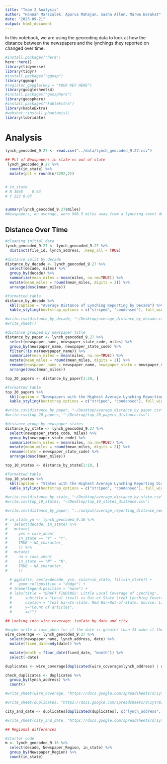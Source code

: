 ```yaml
---
title: "Team 2 Analysis"
author: "Hannah Marszalek, Apurva Mahajan, Sasha Allen, Marwa Barakat"
date: "2023-09-21"
output: html_document
---
```


In this notebook, we are using the geocoding data to look at how the distance between the newspapers and the lynchings they reported on changed over time.

```r
#install.packages("here")
here::here()
library(tidyverse)
library(tidyr)
#install.packages("ggmap")
library(ggmap)
#register_google(key = "YOUR KEY HERE")
library(googlesheets4)
#install.packages("geosphere")
library(geosphere)
#install.packages("kableExtra")
library(kableExtra)
#webshot::install_phantomjs()
library(lubridate)
```

# Analysis
```r
lynch_geocoded_9.27 <- read.csv("../data/lynch_geocoded_9.27.csv")

```

```r
## Pct of Newspapers in state vs out of state
 lynch_geocoded_9.27 %>% 
  count(in_state) %>% 
  mutate(pct = round(n/3292,2))


# in_state
# N	3068	0.93		
# Y	223	0.07	


summary(lynch_geocoded_9.27$miles)
#Newspapers, on average, were 908.5 miles away from a lynching event during the whole time period
```

## Distance Over Time
```r
#cleaning initial data
lynch_geocoded_9.27 <- lynch_geocoded_9.27 %>%
  distinct(file_id, lynch_address, .keep_all = TRUE)

#distance split by decade
distance_by_decade <- lynch_geocoded_9.27 %>% 
  select(decade, miles) %>% 
  group_by(decade) %>% 
  summarize(mean_miles = mean(miles, na.rm=TRUE)) %>%
  mutate(mean_miles = round(mean_miles, digits = 2)) %>%
  arrange(desc(mean_miles))

#formatted table
distance_by_decade %>%
  kbl(caption = "Average Distance of Lynching Reporting by Decade") %>%
  kable_styling(bootstrap_options = c("striped", "condensed"), full_width = F, font_size = 14)

#write.csv(distance_by_decade, "~/Desktop/average_distance_by_decade.csv")
#write_sheet()

#distance grouped by newspaper title
distance_by_paper <- lynch_geocoded_9.27 %>%
  select(newspaper_name, newspaper_state_code, miles) %>%
  group_by(newspaper_name, newspaper_state_code) %>%
  filter(!is.na(newspaper_name)) %>%
  summarize(mean_miles = mean(miles, na.rm=TRUE)) %>%
  mutate(mean_miles = round(mean_miles, digits = 2)) %>%
  rename(newspaper_name = newspaper_name, newspaper_state = newspaper_state_code) %>%
  arrange(desc(mean_miles))

top_20_papers <- distance_by_paper[1:20, ]

#formatted table
top_20_papers %>%
  kbl(caption = "Newspapers with the Highest Average Lynching Reporting Distance") %>%
  kable_styling(bootstrap_options = c("striped", "condensed"), full_width = F, font_size = 14)

#write.csv(distance_by_paper, "~/Desktop/average_distance_by_paper.csv")
#write.csv(top_20_papers, "~/Desktop/top_20_papers_distance.csv")

#distance group by newspaper states
distance_by_state <- lynch_geocoded_9.27 %>%
  select(newspaper_state_code, miles) %>%
  group_by(newspaper_state_code) %>%
  summarize(mean_miles = mean(miles, na.rm=TRUE)) %>%
  mutate(mean_miles = round(mean_miles, digits = 2)) %>%
  rename(state = newspaper_state_code) %>%
  arrange(desc(mean_miles))

top_10_states <- distance_by_state[1:10, ]

#formatted table
top_10_states %>%
  kbl(caption = "States with the Highest Average Lynching Reporting Distance") %>%
  kable_styling(bootstrap_options = c("striped", "condensed"), full_width = F, font_size = 14)

#write.csv(distance_by_state, "~/Desktop/average_distance_by_state.csv")
#write.csv(top_10_states, "~/Desktop/top_10_states_distance.csv")

#write.csv(distance_by_paper, "../output/average_reporting_distance_newspapers.csv")

# in_state_yn <- lynch_geocoded_9.16 %>%
#   select(decade, in_state) %>%
#   mutate(
#     yes = case_when(
#     in_state == "Y" ~ "Y",
#     TRUE ~ NA_character_
#     )) %>%
#   mutate(
#     no = case_when(
#     in_state == "N" ~ "N",
#     TRUE ~ NA_character_
#     ))

  # ggplot(x, aes(x=decade, y=n, color=in_state, fill=in_state)) +
  #   geom_col(position = "dodge") + 
  # theme(legend.position = "none") +
  # labs(title = "DRAFT FINDINGS: Little Local Coverage of Lynching",
  #      subtitle = "Local (teal) vs Out-of-State (red) Lynching Coverage",
  #      caption = "Teal bar=In-state. Red Bar=Out-of-State. Source: Library of Congress. n=3188 Graphic by Rob Wells. Sept 20 2024",
  #      y="Count of articles",
  #      x="")

```

```r
## Looking into wire coverage: isolate by date and city

#maybe write a case_when for if the date is greater than 15 make it the ceiling date and otherwise make it the floor date?
wire_coverage <- lynch_geocoded_9.27 %>%
  select(newspaper_name, lynch_address, date) %>%
  mutate(fixed_date=mdy(date)) %>%

  mutate(month = floor_date(fixed_date, "month")) %>%
  select(-date)

duplicates <- wire_coverage[duplicated(wire_coverage$lynch_address) | duplicated(wire_coverage$lynch_address, fromLast = TRUE), ]

check_duplicates <- duplicates %>%
  group_by(lynch_address) %>%
  count()

#write_sheet(wire_coverage, "https://docs.google.com/spreadsheets/d/1yt78ISXWJxpqig1x2feStOdtcnjOHA8vLf46lqe6zcE/edit#gid=0", sheet = "wire_coverage")

#write_sheet(duplicates, "https://docs.google.com/spreadsheets/d/1yt78ISXWJxpqig1x2feStOdtcnjOHA8vLf46lqe6zcE/edit#gid=0", sheet = "only_duplicate_cities")

city_and_date <- duplicates[duplicated(duplicates[, c("lynch_address", "month")]) | duplicated(duplicates[, c("lynch_address", "month")], fromLast = TRUE), ]

#write_sheet(city_and_date, "https://docs.google.com/spreadsheets/d/1yt78ISXWJxpqig1x2feStOdtcnjOHA8vLf46lqe6zcE/edit#gid=0", sheet = "duplicate_cities_and_months")
```

```r
## Regional differences

#starter code
m <- lynch_geocoded_9.16 %>% 
  select(decade, Newspaper_Region, in_state) %>% 
  group_by(Newspaper_Region) %>% 
  count(in_state)

```
